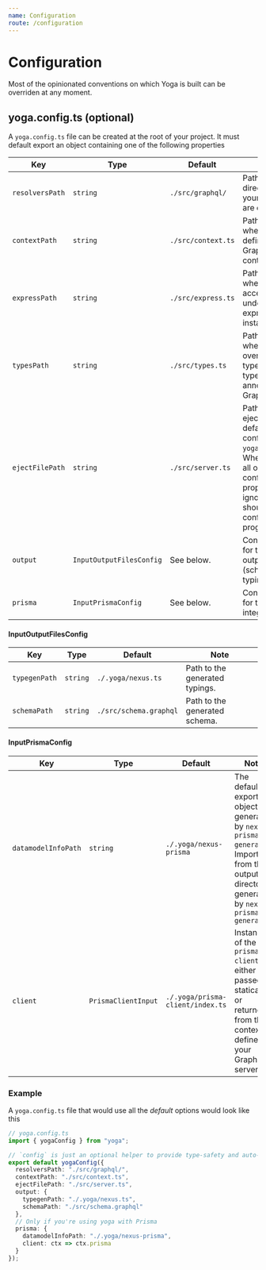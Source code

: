 ```yaml
---
name: Configuration
route: /configuration
---
```


# Configuration

Most of the opinionated conventions on which Yoga is built can be overriden at any moment.

## yoga.config.ts (optional)

A `yoga.config.ts` file can be created at the root of your project. It must default export an object containing one of the following properties

| Key             | Type                     | Default            | Note                                                                                                                                                                             |
| --------------- | ------------------------ | ------------------ | -------------------------------------------------------------------------------------------------------------------------------------------------------------------------------- |
| `resolversPath` | `string`                 | `./src/graphql/`   | Path to the directory where your resolvers are defined                                                                                                                           |
| `contextPath`   | `string`                 | `./src/context.ts` | Path to a file where you can define your GraphQL server context                                                                                                                  |
| `expressPath`   | `string`                 | `./src/express.ts` | Path to a file where you can access the underlying express instance                                                                                                              |
| `typesPath`     | `string`                 | `./src/types.ts`   | Path to a file where you can override nexus typescript types used to annotate your GraphQL types                                                                                 |
| `ejectFilePath` | `string`                 | `./src/server.ts`  | Path to a file to eject from the default configuration `yoga.config.ts`. When provided, all other configuration properties are ignored and should be configured programatically. |
| `output`        | `InputOutputFilesConfig` | See below.         | Configuration for the outputted files (schema, typings, etc).                                                                                                                    |
| `prisma`        | `InputPrismaConfig`      | See below.         | Configuration for the Prisma integration.                                                                                                                                        |

#### InputOutputFilesConfig

| Key           | Type     | Default                | Note                           |
| ------------- | -------- | ---------------------- | ------------------------------ |
| `typegenPath` | `string` | `./.yoga/nexus.ts`     | Path to the generated typings. |
| `schemaPath`  | `string` | `./src/schema.graphql` | Path to the generated schema.  |

#### InputPrismaConfig

| Key                 | Type                | Default                          | Note                                                                                                                                       |
| ------------------- | ------------------- | -------------------------------- | ------------------------------------------------------------------------------------------------------------------------------------------ |
| `datamodelInfoPath` | `string`            | `./.yoga/nexus-prisma`           | The default exported object generated by `nexus-prisma-generate`. Import it from the output directory generated by `nexus-prisma-generate` |
| `client`            | `PrismaClientInput` | `./.yoga/prisma-client/index.ts` | Instance of the `prisma-client`, either passed statically or returned from the context defined in your GraphQL server.                     |

### Example

A `yoga.config.ts` file that would use all the _default_ options would look like this

```ts
// yoga.config.ts
import { yogaConfig } from "yoga";

// `config` is just an optional helper to provide type-safety and auto-completion
export default yogaConfig({
  resolversPath: "./src/graphql/",
  contextPath: "./src/context.ts",
  ejectFilePath: "./src/server.ts",
  output: {
    typegenPath: "./.yoga/nexus.ts",
    schemaPath: "./src/schema.graphql"
  },
  // Only if you're using yoga with Prisma
  prisma: {
    datamodelInfoPath: "./.yoga/nexus-prisma",
    client: ctx => ctx.prisma
  }
});
```
